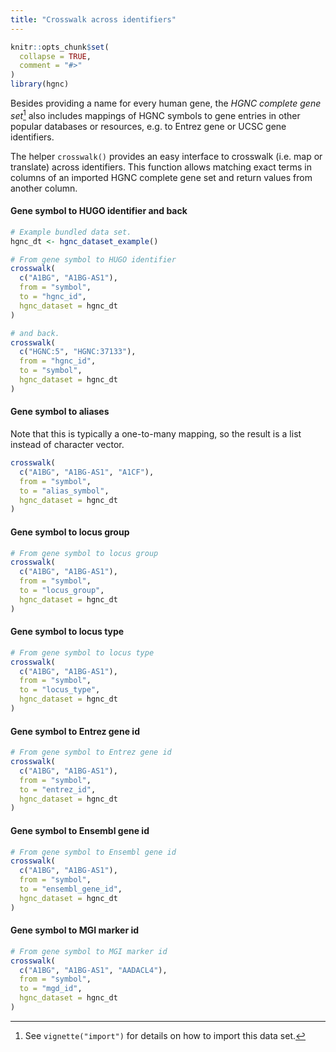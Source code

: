 ```yaml
---
title: "Crosswalk across identifiers"
---
```


```r
knitr::opts_chunk$set(
  collapse = TRUE,
  comment = "#>"
)
library(hgnc)
```

Besides providing a name for every human gene, the _HGNC complete gene
set_[^import] also includes mappings of HGNC symbols to gene entries in other
popular databases or resources, e.g. to Entrez gene or UCSC gene identifiers.

[^import]: See `vignette("import")` for details on how to import this data
set.

The helper `crosswalk()` provides an easy interface to crosswalk (i.e. map or
translate) across identifiers. This function allows matching exact terms in
columns of an imported HGNC complete gene set and return values from another
column.

#### Gene symbol to HUGO identifier and back

```r
# Example bundled data set.
hgnc_dt <- hgnc_dataset_example()

# From gene symbol to HUGO identifier
crosswalk(
  c("A1BG", "A1BG-AS1"),
  from = "symbol",
  to = "hgnc_id",
  hgnc_dataset = hgnc_dt
)

# and back.
crosswalk(
  c("HGNC:5", "HGNC:37133"),
  from = "hgnc_id",
  to = "symbol",
  hgnc_dataset = hgnc_dt
)
```

#### Gene symbol to aliases

Note that this is typically a one-to-many mapping, so the result is a list instead of
character vector.

```r
crosswalk(
  c("A1BG", "A1BG-AS1", "A1CF"),
  from = "symbol",
  to = "alias_symbol",
  hgnc_dataset = hgnc_dt
)
```

#### Gene symbol to locus group

```r
# From gene symbol to locus group
crosswalk(
  c("A1BG", "A1BG-AS1"),
  from = "symbol",
  to = "locus_group",
  hgnc_dataset = hgnc_dt
)
```

#### Gene symbol to locus type

```r
# From gene symbol to locus type
crosswalk(
  c("A1BG", "A1BG-AS1"),
  from = "symbol",
  to = "locus_type",
  hgnc_dataset = hgnc_dt
)
```

#### Gene symbol to Entrez gene id

```r
# From gene symbol to Entrez gene id
crosswalk(
  c("A1BG", "A1BG-AS1"),
  from = "symbol",
  to = "entrez_id",
  hgnc_dataset = hgnc_dt
)
```

#### Gene symbol to Ensembl gene id

```r
# From gene symbol to Ensembl gene id
crosswalk(
  c("A1BG", "A1BG-AS1"),
  from = "symbol",
  to = "ensembl_gene_id",
  hgnc_dataset = hgnc_dt
)
```

#### Gene symbol to MGI marker id

```r
# From gene symbol to MGI marker id
crosswalk(
  c("A1BG", "A1BG-AS1", "AADACL4"),
  from = "symbol",
  to = "mgd_id",
  hgnc_dataset = hgnc_dt
)
```
